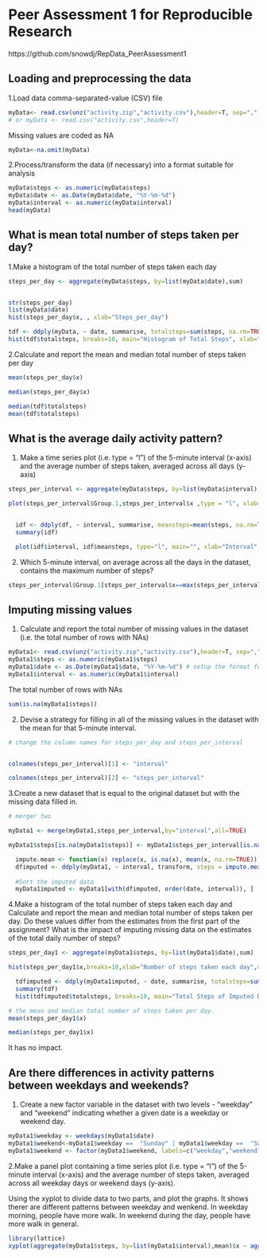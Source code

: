 

# Peer Assessment 1 for Reproducible Research

https://github.com/snowdj/RepData_PeerAssessment1

## Loading and preprocessing the data

1.Load data comma-separated-value (CSV) file

```r
myData<- read.csv(unz("activity.zip","activity.csv"),header=T, sep=",")
# or myData <- read.csv("activity.csv",header=T)
```


Missing values are coded as NA

```r
myData<-na.omit(myData)
```

2.Process/transform the data (if necessary) into a format suitable for  analysis

```r
myData$steps <- as.numeric(myData$steps)
myData$date <- as.Date(myData$date, "%Y-%m-%d")
myData$interval <- as.numeric(myData$interval)
head(myData)
```

## What is mean total number of steps taken per day?

1.Make a histogram of the total number of steps taken each day

```r
steps_per_day <- aggregate(myData$steps, by=list(myData$date),sum)


str(steps_per_day)
list(myData$date)
hist(steps_per_day$x, , xlab="Steps_per_day")

tdf <- ddply(myData, ~ date, summarise, totalsteps=sum(steps, na.rm=TRUE))
hist(tdf$totalsteps, breaks=10, main="Histogram of Total Steps", xlab="Total Steps", ylab="Frequency")


```
2.Calculate and report the mean and median total number of steps taken per day

```r
mean(steps_per_day$x)

median(steps_per_day$x)

median(tdf$totalsteps)
mean(tdf$totalsteps)


```
## What is the average daily activity pattern?

1. Make a time series plot (i.e. type = "l") of the 5-minute interval (x-axis) and the average number of steps taken, averaged across all days (y-axis)

```r
steps_per_interval <- aggregate(myData$steps, by=list(myData$interval),mean)

plot(steps_per_interval$Group.1,steps_per_interval$x ,type = "l", xlab="Interval",ylab="Average number of steps take")


  idf <- ddply(df, ~ interval, summarise, meansteps=mean(steps, na.rm=TRUE))
  summary(idf)

  plot(idf$interval, idf$meansteps, type="l", main="", xlab="Interval", ylab="Average Steps")


```
2. Which 5-minute interval, on average across all the days in the dataset, contains the maximum number of steps?

```r
steps_per_interval$Group.1[steps_per_interval$x==max(steps_per_interval$x)]
```
## Imputing missing values

1. Calculate and report the total number of missing values in the dataset (i.e. the total number of rows with NAs)

```r
myData1<- read.csv(unz("activity.zip","activity.csv"),header=T, sep=",")
myData1$steps <- as.numeric(myData1$steps)
myData1$date <- as.Date(myData1$date, "%Y-%m-%d") # setup the format for the date
myData1$interval <- as.numeric(myData1$interval)
```

The total number of rows with NAs
```r
sum(is.na(myData1$steps))
```

2. Devise a strategy for filling in all of the missing values in the dataset with the mean for that 5-minute interval.

```r

# change the column names for steps_per_day and steps_per_interval


colnames(steps_per_interval)[1] <- "interval"

colnames(steps_per_interval)[2] <- "steps_per_interval"

```


3.Create a new dataset that is equal to the original dataset but with the missing data filled in.

```r
# merger two 

myData1 <- merge(myData1,steps_per_interval,by="interval",all=TRUE)

myData1$steps[is.na(myData1$steps)] <- myData1$steps_per_interval[is.na(myData1$steps)]

  impute.mean <- function(x) replace(x, is.na(x), mean(x, na.rm=TRUE))
  dfimputed <- ddply(myData1, ~ interval, transform, steps = impute.mean(steps))
  
  #Sort the imputed data
  myData1imputed <- myData1[with(dfimputed, order(date, interval)), ]


```

4.Make a histogram of the total number of steps taken each day and Calculate and report the mean and median total number of steps taken per day. Do these values differ from the estimates from the first part of the assignment? What is the impact of imputing missing data on the estimates of the total daily number of steps?

```r
steps_per_day1 <- aggregate(myData1$steps, by=list(myData1$date),sum)

hist(steps_per_day1$x,breaks=10,xlab="Number of steps taken each day",main="")

  tdfimputed <- ddply(myData1imputed, ~ date, summarise, totalsteps=sum(steps, na.rm=TRUE))
  summary(tdf)
  hist(tdfimputed$totalsteps, breaks=10, main="Total Steps of Imputed Data", xlab="Total Steps", ylab="Frequency")

# the mean and median total number of steps taken per day.
mean(steps_per_day1$x)

median(steps_per_day1$x)

```

It has no impact.

## Are there differences in activity patterns between weekdays and weekends?

1. Create a new factor variable in the dataset with two levels - "weekday" and "weekend" indicating whether a given date is a weekday or weekend day.

```r
myData1$weekday <- weekdays(myData1$date)
myData1$weekend<-myData1$weekday ==  "Sunday" | myData1$weekday ==  "Saturday" 
myData1$weekend <- factor(myData1$weekend, labels=c("weekday","weekend"))
```
2.Make a panel plot containing a time series plot (i.e. type = "l") of the 5-minute interval (x-axis) and the average number of steps taken, averaged across all weekday days or weekend days (y-axis). 

Using the xyplot to divide data to two parts, and plot the graphs. It shows therer are different patterns between weekday and wenkend. In weekday morning, people have more walk. In weekend during the day, people have more walk in general.  
```r
library(lattice)
xyplot(aggregate(myData1$steps, by=list(myData1$interval),mean)$x ~ aggregate(myData1$steps, by=list(myData1$interval),mean)$Group.1 | weekend, data = myData1, type = "l", layout = c(1, 2), xlab = "Interval",ylab = "Number of steps")
```
